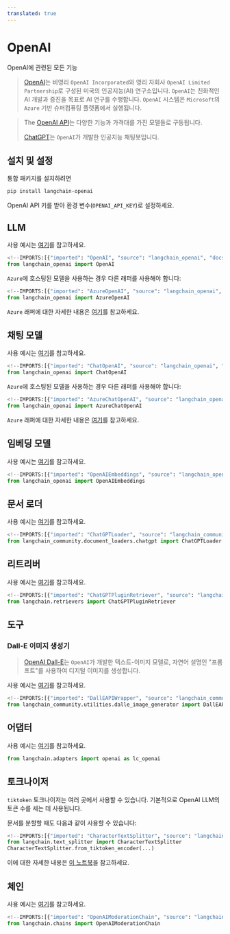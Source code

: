 ```yaml
---
translated: true
---
```


# OpenAI

OpenAI에 관련된 모든 기능

>[OpenAI](https://en.wikipedia.org/wiki/OpenAI)는 비영리 `OpenAI Incorporated`와 영리 자회사 `OpenAI Limited Partnership`로 구성된 미국의 인공지능(AI) 연구소입니다.
>`OpenAI`는 친화적인 AI 개발과 증진을 목표로 AI 연구를 수행합니다.
>`OpenAI` 시스템은 `Microsoft`의 `Azure` 기반 슈퍼컴퓨팅 플랫폼에서 실행됩니다.

>The [OpenAI API](https://platform.openai.com/docs/models)는 다양한 기능과 가격대를 가진 모델들로 구동됩니다.
>
>[ChatGPT](https://chat.openai.com)는 `OpenAI`가 개발한 인공지능 채팅봇입니다.

## 설치 및 설정

통합 패키지를 설치하려면

```bash
pip install langchain-openai
```

OpenAI API 키를 받아 환경 변수(`OPENAI_API_KEY`)로 설정하세요.

## LLM

사용 예시는 [여기](/docs/integrations/llms/openai)를 참고하세요.

```python
<!--IMPORTS:[{"imported": "OpenAI", "source": "langchain_openai", "docs": "https://api.python.langchain.com/en/latest/llms/langchain_openai.llms.base.OpenAI.html", "title": "OpenAI"}]-->
from langchain_openai import OpenAI
```

`Azure`에 호스팅된 모델을 사용하는 경우 다른 래퍼를 사용해야 합니다:

```python
<!--IMPORTS:[{"imported": "AzureOpenAI", "source": "langchain_openai", "docs": "https://api.python.langchain.com/en/latest/llms/langchain_openai.llms.azure.AzureOpenAI.html", "title": "OpenAI"}]-->
from langchain_openai import AzureOpenAI
```

`Azure` 래퍼에 대한 자세한 내용은 [여기](/docs/integrations/llms/azure_openai)를 참고하세요.

## 채팅 모델

사용 예시는 [여기](/docs/integrations/chat/openai)를 참고하세요.

```python
<!--IMPORTS:[{"imported": "ChatOpenAI", "source": "langchain_openai", "docs": "https://api.python.langchain.com/en/latest/chat_models/langchain_openai.chat_models.base.ChatOpenAI.html", "title": "OpenAI"}]-->
from langchain_openai import ChatOpenAI
```

`Azure`에 호스팅된 모델을 사용하는 경우 다른 래퍼를 사용해야 합니다:

```python
<!--IMPORTS:[{"imported": "AzureChatOpenAI", "source": "langchain_openai", "docs": "https://api.python.langchain.com/en/latest/chat_models/langchain_openai.chat_models.azure.AzureChatOpenAI.html", "title": "OpenAI"}]-->
from langchain_openai import AzureChatOpenAI
```

`Azure` 래퍼에 대한 자세한 내용은 [여기](/docs/integrations/chat/azure_chat_openai)를 참고하세요.

## 임베딩 모델

사용 예시는 [여기](/docs/integrations/text_embedding/openai)를 참고하세요.

```python
<!--IMPORTS:[{"imported": "OpenAIEmbeddings", "source": "langchain_openai", "docs": "https://api.python.langchain.com/en/latest/embeddings/langchain_openai.embeddings.base.OpenAIEmbeddings.html", "title": "OpenAI"}]-->
from langchain_openai import OpenAIEmbeddings
```

## 문서 로더

사용 예시는 [여기](/docs/integrations/document_loaders/chatgpt_loader)를 참고하세요.

```python
<!--IMPORTS:[{"imported": "ChatGPTLoader", "source": "langchain_community.document_loaders.chatgpt", "docs": "https://api.python.langchain.com/en/latest/document_loaders/langchain_community.document_loaders.chatgpt.ChatGPTLoader.html", "title": "OpenAI"}]-->
from langchain_community.document_loaders.chatgpt import ChatGPTLoader
```

## 리트리버

사용 예시는 [여기](/docs/integrations/retrievers/chatgpt-plugin)를 참고하세요.

```python
<!--IMPORTS:[{"imported": "ChatGPTPluginRetriever", "source": "langchain.retrievers", "docs": "https://api.python.langchain.com/en/latest/retrievers/langchain_community.retrievers.chatgpt_plugin_retriever.ChatGPTPluginRetriever.html", "title": "OpenAI"}]-->
from langchain.retrievers import ChatGPTPluginRetriever
```

## 도구

### Dall-E 이미지 생성기

>[OpenAI Dall-E](https://openai.com/dall-e-3)는 `OpenAI`가 개발한 텍스트-이미지 모델로, 자연어 설명인 "프롬프트"를 사용하여 디지털 이미지를 생성합니다.

사용 예시는 [여기](/docs/integrations/tools/dalle_image_generator)를 참고하세요.

```python
<!--IMPORTS:[{"imported": "DallEAPIWrapper", "source": "langchain_community.utilities.dalle_image_generator", "docs": "https://api.python.langchain.com/en/latest/utilities/langchain_community.utilities.dalle_image_generator.DallEAPIWrapper.html", "title": "OpenAI"}]-->
from langchain_community.utilities.dalle_image_generator import DallEAPIWrapper
```

## 어댑터

사용 예시는 [여기](/docs/integrations/adapters/openai)를 참고하세요.

```python
from langchain.adapters import openai as lc_openai
```

## 토크나이저

`tiktoken` 토크나이저는 여러 곳에서 사용할 수 있습니다. 기본적으로 OpenAI LLM의 토큰 수를 세는 데 사용됩니다.

문서를 분할할 때도 다음과 같이 사용할 수 있습니다:

```python
<!--IMPORTS:[{"imported": "CharacterTextSplitter", "source": "langchain.text_splitter", "docs": "https://api.python.langchain.com/en/latest/character/langchain_text_splitters.character.CharacterTextSplitter.html", "title": "OpenAI"}]-->
from langchain.text_splitter import CharacterTextSplitter
CharacterTextSplitter.from_tiktoken_encoder(...)
```

이에 대한 자세한 내용은 [이 노트북](/docs/modules/data_connection/document_transformers/split_by_token#tiktoken)을 참고하세요.

## 체인

사용 예시는 [여기](/docs/guides/productionization/safety/moderation)를 참고하세요.

```python
<!--IMPORTS:[{"imported": "OpenAIModerationChain", "source": "langchain.chains", "docs": "https://api.python.langchain.com/en/latest/chains/langchain.chains.moderation.OpenAIModerationChain.html", "title": "OpenAI"}]-->
from langchain.chains import OpenAIModerationChain
```
